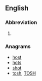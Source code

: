 ==English==

===Abbreviation===
{{rfc-header|Abbreviation}}
{{head|en|abbreviation}}

# {{label|en|archaic}} {{abbreviation of|Thomas|lang=en}}

===Anagrams===
* [[host#English|host]] 
* [[hots#English|hots]]
* [[shot#English|shot]]
* [[tosh#English|tosh]], [[TOSH#English|TOSH]]